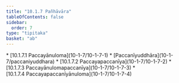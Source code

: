 ```yaml
---
title: "10.1.7 Pañhāvāra"
tableOfContents: false
sidebar:
  order: 7
type: "tipitaka"
basket: "ab"
---
```



<DynamicBreadcrumb />



<TableOfContents>
* [10.1.7.1 Paccayānuloma](10-1-7/10-1-7-1)
* [Paccanīyuddhāra](10-1-7/paccaniyuddhara)
* [10.1.7.2 Paccayapaccanīya](10-1-7/10-1-7-2)
* [10.1.7.3 Paccayānulomapaccanīya](10-1-7/10-1-7-3)
* [10.1.7.4 Paccayapaccanīyānuloma](10-1-7/10-1-7-4)
</TableOfContents>